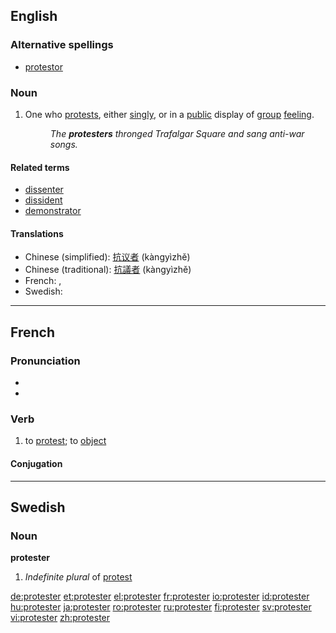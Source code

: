 ==English==

===Alternative spellings===
* [[protestor]]

===Noun===
{{en-noun}}

# One who [[protest]]s, either [[singly]], or in a [[public]] display of [[group]] [[feeling]].
#: ''The '''protesters''' thronged Trafalgar Square and sang anti-war songs.''

====Related terms====
* [[dissenter]]
* [[dissident]]
* [[demonstrator]]

====Translations====
* Chinese (simplified): [[抗议者]] (kàngyìzhě)
* Chinese (traditional): [[抗議者]] (kàngyìzhě) 
* French: {{t+|fr|manifestant|m}}, {{t+|fr|manifestante|f}}
* Swedish: {{t-|sv|protestant}}

----

==French==

===Pronunciation===
* {{IPA|/pʁɔ.tɛs.te/|lang=fr}}
* {{audio|Fr-protester.ogg|protester}}

===Verb===
{{fr-verb}}

# to [[protest]]; to [[object]]

====Conjugation====
{{fr-conj-er|protest|avoir}}

----

==Swedish==

===Noun===
'''protester'''

# ''Indefinite plural'' of [[protest#Swedish|protest]]

[[de:protester]]
[[et:protester]]
[[el:protester]]
[[fr:protester]]
[[io:protester]]
[[id:protester]]
[[hu:protester]]
[[ja:protester]]
[[ro:protester]]
[[ru:protester]]
[[fi:protester]]
[[sv:protester]]
[[vi:protester]]
[[zh:protester]]